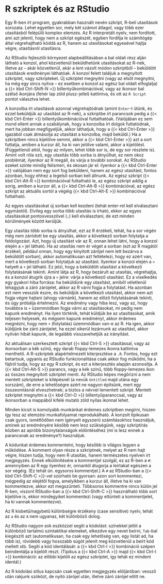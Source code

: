# R szkriptek és az RStudio

Egy R-ben írt program, gyakrabban használt nevén szkript, R-beli utasítások sorozata. Lehet egyetlen sor, mely két számot átlagol, vagy több ezer utasításból felépülő komplex elemzés. Az R interpretált nyelv, nem fordított, ami azt jelenti, hogy nem a szkript egészét, egyben fordítja le számítógép által végrehajtható kóddá az R, hanem az utasításokat egyesével hajtja végre, utasításról utasításra.

Az RStudio fejlesztői környezet alapbeállításában a bal oldali rész alján látható a konzol, ahol közvetlenül beküldhetünk utasításokat az R-nek, illetve az -- akár közvetlenül, akár a lent vázolt módon szkriptből -- beküldött utasítások eredményei láthatóak. A konzol felett találjuk a megnyitott szkriptet, vagy szkripteket. Új szkriptet megnyitni (vagy az elsőt megnyitni, ha még egy sincs nyitva -- ez esetben a konzol az egész bal oldalt elfoglalja) a {{< kbd Ctrl-Shift-N >}} billentyűkombinációval, vagy az ikonsor bal szélső ikonjára (fehér lap zöld plusz-jellel) kattintva, és ott az `R Script` pontot választva lehet.

A konzolba írt utasítások azonnal végrehajtódnak (amint `Enter`-t ütünk, és ezzel beküldjük az utasítást az R-nek), a szkriptbe írt parancsok pedig a {{< kbd Ctrl-Enter >}} billentyűkombinációval futtathatóak. (Valójában ez sem mond ellent annak a szabálynak, hogy a konzolba írt dolgok futtatódnak, mert ha jobban megfigyeljük, akkor láthatjuk, hogy a {{< kbd Ctrl-Enter >}} igazából csak átmásolja az utasítást a konzolba, majd beküldi.) Ha a szkriptben nincs kijelölve semmi, akkor a {{< kbd Ctrl-Enter >}} azt a sort futtatja, amiben a kurzur áll, ha ki van jelölve valami, akkor a kijelölést. (Függetlenül attól, hogy az milyen, lehet több sor is, de egy sor részlete is). Amint volt róla szó, egy utasítás több sorba is átnyúlhat, ez nem okoz problémát, ilyenkor az R megáll, és várja a további sorokat. Az RStudio ezeket szinte mindig felismeri, és okosan jár el: ilyenkor a {{< kbd Ctrl-Enter >}} valójában nem egy sort fog beküldeni, hanem az egész utasítást, fontos azonban, hogy ehhez a legelső sorban kell állnunk. Az egész szkript {{< kbd Ctrl-Alt-R >}} kombinációval futtatható le, az egész szkript addig a sorig, amiben a kurzor áll, a {{< kbd Ctrl-Alt-B >}} kombinációval, az egész szkript az aktuális sortól a végéig {{< kbd Ctrl-Alt-E >}} kombinációval futtatható.

Az egyes utasításokat új sorban kell kezdeni (tehát enter-rel kell elválasztani egymástól). Elvileg egy sorba több utasítás is írható, ekkor az egyes utasításokat pontosvesszővel (`;`) kell elválasztani, de ezt minden körülmények között kerüljük.

Egy utasítás több sorba is átnyúlhat, ezt az R érzékeli, tehát, ha a sor végén még nem záródott be egy utasítás, akkor a következő sorban folytatja a feldolgozást. Azt, hogy új utasítást vár az R, onnan lehet látni, hogy a konzol elején a `>` jel látható. Ha az utasítás nem ér véget a sorban (ezt az R magától érzékeli, például onnan, hogy egy kinyitott zárójel nem lett bezárva a beküldött sorban), akkor automatikusan azt feltételezi, hogy ez azért van, mert a következő sorban folytatjuk az utasítást. Ilyenkor a konzol elején a `>` helyett a `+` jel látható. Ez jelzi, hogy a beküldött utasítást a következő folytatásának tekinti. Amint látja az R, hogy bezárult az utasítás, végrehajtja, és a konzol átugrik újra a `>` jelre: várja a következő utasítást. Ez a viselkedés egy gyakori hiba forrása: ha beküldünk egy utasítást, amiből véletlenül lehagyjuk a záró zárójelet, akkor az R várni fogja a folytatást. Ha azonban ezt nem vesszük észre, és beküldjük a következő utasítást, akkor nem azt fogja végre hajtani (ahogy várnánk), hanem az előző folytatásának tekinti, és úgy próbálja értelmezni. Az eredmény vagy hiba lesz, vagy az, hogy továbbra is `+` üzemmódban fogja várni az utasításokat, mi pedig nem kapunk eredményt. Ha ilyen történik, tehát küldjük be az utasításokat, amik teljesen helyesek, és mégsem kapunk eredményt, akkor érdemes megnézni, hogy nem `+` (folytatás) üzemmódban van-e az R. Ha igen, akkor küldjünk be záró zárójelet, ha ezzel sikerül lezárnunk az utasítást, akkor nyilván hibát kapunk, de legalább visszavehetjük az irányítást.

Az aktuálisan szerkesztett szkript {{< kbd Ctrl-S >}} utasítással, vagy az ikonsorban a kék színű, egy darab floppy-lemezes ikonra kattintva menthető. A R-szkriptek alapértelmezett kiterjesztése a `.R`. Fontos, hogy ezt betartsuk, ugyanis az RStudio funkcionalitása csak akkor fog működni, ha a fájlról tudja, hogy az egy R szkript, és ezt a kiterjesztés alapján azonosítja. A {{< kbd Ctrl-Alt-S >}} parancs, vagy a kék színű, több floppy-lemezes ikon az összes megnyitott szkriptet menti. Az RStudio képes megőrizni a nem mentett szkripteket is kilépésnél (a nevük `Untitled` majd utána egy sorszám), de erre a lehetőségre azért ne nagyon építsünk, mert egy összeomlásnál elveszhetnek; a biztos a névvel lementett szkript. Mentett szkriptet megnyitni a {{< kbd Ctrl-O >}} billentyűparanccsal, vagy az ikonsorban a mappából kifelé mutató zöld nyilas ikonnal lehet.

Minden kicsit is komolyabb munkánkat érdemes szkriptben megírni, hiszen így lesz az elemzési munkafolyamat reprodukálható. A konzolt tipikusan csak gyors, ismétlődően nem igényelt egyszerű számításokhoz használjuk, aminek az eredményére később nem lesz szükségünk, vagy szkriptírás közben az apróbb bizonytalanságok eldöntéséhez (mi is lesz ennek a parancsnak az eredménye?) használjuk.

A kódunkat érdemes kommentelni, hogy később is világos legyen a működése. A komment olyan része a szkriptnek, melyet az R nem hajt végre, hiszen tudja, hogy nem R utasítás, hanem természetes nyelven írt megjegyzés. Ennek elkülönítésére a kommentjel szolgál, ez az R-ben a `#`: amennyiben az R egy ilyenhez ér, onnantól átugorja a leírtakat egészen a sor végéig. (Ez tehát ún. egysoros kommentjel.) A `#` az RStudio-ban a {{< kbd Ctrl-Shift-C >}}-vel szúrható be gyorsan: azon sort kommentezi, mégpedig az elejétől fogva, amelyikben a kurzur áll, illetve ha ki van kommentezve, akkor ezt megszünteti. Többsoros kommentre nincs külön jel R-ben, viszont RStudio-ban a {{< kbd Ctrl-Shift-C >}} használható több sort kijelölve is, ekkor mindegyiket kommentezi (vagy eltünteti a kommentjelet, ha ki vannak kommentezve).

Az R kisbetű/nagybetű különbségre érzékeny (case sensitive) nyelv, tehát az `a` és az `A` nem ugyanaz, két különböző dolog.

Az RStudio nagyon sok eszközzel segíti a kódolást: színekkel jelöli a különböző tartalmú szintaktikai elemeket, elkezdve egy nevet beírni, `Tab`-bal kiegészíti azt (automatikusan, ha csak egy lehetőség van, egy listát ad, ha több is), rövidebb vagy hosszabb súgót jelenít meg közvetlenül a beírt kód mellett stb. Segíti a kód identálását: a {{< kbd Ctrl-I >}} kombináció szépen beindentálja a kijelölt részt. (Tipikus a {{< kbd Ctrl-A >}} majd {{< kbd Ctrl-I >}} kombináció: az előbbi kijelöli az egész szkriptet, így tehát ez mindent identál.)

Az R kódolási stílus kapcsán csak egyetlen megjegyzés elöljáróban: vessző után rakjunk szóközt, de nyitó zárójel után, illetve záró zárójel előtt ne.